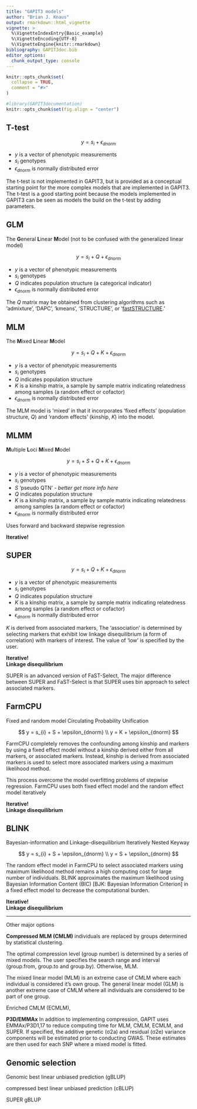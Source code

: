 ```yaml
---
title: "GAPIT3 models"
author: "Brian J. Knaus"
output: rmarkdown::html_vignette
vignette: >
  %\VignetteIndexEntry{Basic_example}
  %\VignetteEncoding{UTF-8}
  %\VignetteEngine{knitr::rmarkdown}
bibliography: GAPIT3doc.bib
editor_options: 
  chunk_output_type: console
---
```


```r
knitr::opts_chunk$set(
  collapse = TRUE,
  comment = "#>"
)
```


```r
#library(GAPIT3documentation)
knitr::opts_chunk$set(fig.align = "center")
```



## T-test


$$
y = s_{i} + \epsilon_{dnorm} 
$$


- $y$ is a vector of phenotypic measurements
- $s_{i}$ genotypes
- $\epsilon_{dnorm}$ is normally distributed error


The t-test is not implemented in GAPIT3, but is provided as a conceptual starting point for the more complex models that are implemented in GAPIT3.
The t-test is a good starting point because the models implemented in GAPIT3 can be seen as models the build on the t-test by adding parameters.


## GLM

The **G**eneral **L**inear **M**odel (not to be confused with the generalized linear model)

$$
y = s_{i} + Q + \epsilon_{dnorm} 
$$

- $y$ is a vector of phenotypic measurements
- $s_{i}$ genotypes
- $Q$ indicates population structure (a categorical indicator) 
- $\epsilon_{dnorm}$ is normally distributed error


The $Q$ matrix may be obtained from clustering algorithms such as 'admixture', 'DAPC', 'kmeans', 'STRUCTURE', or '[fastSTRUCTURE](https://rajanil.github.io/fastStructure/).'


## MLM

The **M**ixed **L**inear **M**odel


$$
y = s_{i} + Q + K + \epsilon_{dnorm} 
$$

- $y$ is a vector of phenotypic measurements
- $s_{i}$ genotypes
- $Q$ indicates population structure
- $K$ is a kinship matrix, a sample by sample matrix indicating relatedness among samples (a random effect or cofactor)
- $\epsilon_{dnorm}$ is normally distributed error


The MLM model is 'mixed' in that it incorporates 'fixed effects' (population structure, $Q$) and 'random effects' (kinship, $K$) into the model.


## MLMM

**M**ultiple **L**oci **M**ixed **M**odel

$$
y = s_{i} + S + Q + K + \epsilon_{dnorm} 
$$

- $y$ is a vector of phenotypic measurements
- $s_{i}$ genotypes
- $S$ 'pseudo QTN' *- better get more info here*
- $Q$ indicates population structure
- $K$ is a kinship matrix, a sample by sample matrix indicating relatedness among samples (a random effect or cofactor)
- $\epsilon_{dnorm}$ is normally distributed error


Uses forward and backward stepwise regression

**Iterative!**

## SUPER

$$
y = s_{i} + Q + K + \epsilon_{dnorm} 
$$

- $y$ is a vector of phenotypic measurements
- $s_{i}$ genotypes
- $Q$ indicates population structure
- $K$ is a kinship matrix, a sample by sample matrix indicating relatedness among samples (a random effect or cofactor)
- $\epsilon_{dnorm}$ is normally distributed error


$K$ is derived from associated markers,
The 'association' is determined by selecting markers that exhibit low linkage disequilibrium (a form of correlation) with markers of interest.
The value of 'low' is specified by the user.

**Iterative!**    
**Linkage disequilibrium**

SUPER is an advanced version of FaST-Select,
The major difference between SUPER and FaST-Select is that SUPER uses bin approach to select associated markers.


## FarmCPU

Fixed and random model Circulating Probability Unification


$$
y = s_{i} + S + \epsilon_{dnorm} \\
y = K + \epsilon_{dnorm} 
$$

FarmCPU completely removes the confounding among kinship and markers by using a fixed effect model without a kinship derived either from all markers, or associated markers. 
Instead, kinship is derived from associated markers is used to select more associated markers using a maximum likelihood method.


This process overcome the model overfitting problems of stepwise regression. FarmCPU uses both fixed effect model and the
random effect model iteratively

**Iterative!**    
**Linkage disequilibrium**


## BLINK


Bayesian-information and Linkage-disequilibrium Iteratively Nested Keyway


$$
y = s_{i} + S + \epsilon_{dnorm} \\
y = S + \epsilon_{dnorm} 
$$


The random effect model in FarmCPU to select associated markers using maximum likelihood method remains a high computing cost for large number of individuals. 
BLINK approximates the maximum likelihood using Bayesian Information Content (BIC) [BJK: Bayesian Information Criterion] in a fixed effect model to decrease the computational burden.

**Iterative!**    
**Linkage disequilibrium**


---

Other major options

**Compressed MLM (CMLM)** individuals are replaced by groups determined by statistical clustering.

The optimal compression level (group number) is determined by a series of mixed models.
The user specifies the search range and interval (group.from, group.to and group.by).
Otherwise, MLM.

The mixed linear model (MLM) is an extreme case of CMLM where each individual is considered it's own group.
The general linear model (GLM) is another extreme case of CMLM where all individuals are considered to be part of one group.


Enriched CMLM (ECMLM),


**P3D/EMMAx**
In addition to implementing compression, GAPIT uses EMMAx/P3D1,17 to reduce computing time for MLM, CMLM, ECMLM, and SUPER.
If specified, the additive genetic (σ2a) and residual (σ2e) variance components will be estimated prior to conducting GWAS. 
These estimates are then used for each SNP where a mixed model is fitted.






## Genomic selection

Genomic best linear unbiased prediction (gBLUP)

compressed best linear unbiased prediction (cBLUP) 

SUPER gBLUP




